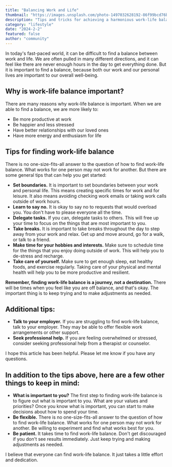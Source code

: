 ```yaml
---
title: "Balancing Work and Life"
thumbnail: "https://images.unsplash.com/photo-1497032628192-86f99bcd76bc"
description: "Tips and tricks for achieving a harmonious work-life balance."
category: "lifestyle"
date: "2024-2-2"
featured: false
author: "community"
---
```


In today's fast-paced world, it can be difficult to find a balance between work and life. We are often pulled in many different directions, and it can feel like there are never enough hours in the day to get everything done. But it is important to find a balance, because both our work and our personal lives are important to our overall well-being.

## Why is work-life balance important?

There are many reasons why work-life balance is important. When we are able to find a balance, we are more likely to:

- Be more productive at work
- Be happier and less stressed
- Have better relationships with our loved ones
- Have more energy and enthusiasm for life

## Tips for finding work-life balance

There is no one-size-fits-all answer to the question of how to find work-life balance. What works for one person may not work for another. But there are some general tips that can help you get started:

- **Set boundaries.** It is important to set boundaries between your work and personal life. This means creating specific times for work and for leisure. It also means avoiding checking work emails or taking work calls outside of work hours.
- **Learn to say no.** It is okay to say no to requests that would overload you. You don't have to please everyone all the time.
- **Delegate tasks.** If you can, delegate tasks to others. This will free up your time to focus on the things that are most important to you.
- **Take breaks.** It is important to take breaks throughout the day to step away from your work and relax. Get up and move around, go for a walk, or talk to a friend.
- **Make time for your hobbies and interests.** Make sure to schedule time for the things that you enjoy doing outside of work. This will help you to de-stress and recharge.
- **Take care of yourself.** Make sure to get enough sleep, eat healthy foods, and exercise regularly. Taking care of your physical and mental health will help you to be more productive and resilient.

**Remember, finding work-life balance is a journey, not a destination.** There will be times when you feel like you are off balance, and that's okay. The important thing is to keep trying and to make adjustments as needed.

## Additional tips:

- **Talk to your employer.** If you are struggling to find work-life balance, talk to your employer. They may be able to offer flexible work arrangements or other support.
- **Seek professional help.** If you are feeling overwhelmed or stressed, consider seeking professional help from a therapist or counselor.

I hope this article has been helpful. Please let me know if you have any questions.

## In addition to the tips above, here are a few other things to keep in mind:

- **What is important to you?** The first step to finding work-life balance is to figure out what is important to you. What are your values and priorities? Once you know what is important, you can start to make decisions about how to spend your time.
- **Be flexible.** There is no one-size-fits-all answer to the question of how to find work-life balance. What works for one person may not work for another. Be willing to experiment and find what works best for you.
- **Be patient.** It takes time to find work-life balance. Don't get discouraged if you don't see results immediately. Just keep trying and making adjustments as needed.

I believe that everyone can find work-life balance. It just takes a little effort and dedication.
